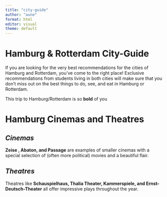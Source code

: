 ```yaml
---
title: "city-guide"
author: "aune"
format: html
editor: visual
theme: default
---
```


# Hamburg & Rotterdam City-Guide

If you are looking for the very best recommendations for the cities of Hamburg and Rotterdam, you've come to the right place! Exclusive recommendations from students living in both cities will make sure that you don't miss out on the best things to do, see, and eat in Hamburg or Rotterdam.

This trip to Hamburg/Rotterdam is so **bold** of you

# Hamburg Cinemas and Theatres

## *Cinemas*

**Zeise , Abaton, and Passage** are examples of smaller cinemas with a special selection of (often more political) movies and a beautiful flair.

## *Theatres*

Theatres like **Schauspielhaus, Thalia Theater, Kammerspiele, and Ernst-Deutsch-Theater** all offer impressive plays throughout the year.

